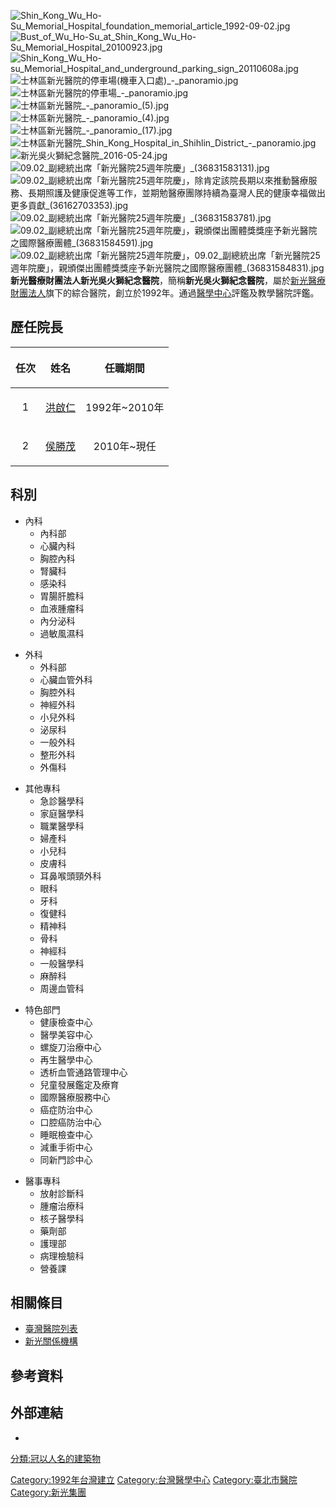 {{Unreferenced|time=2022-05-17T01:44:06+00:00}}
{{Infobox hospital
| name        =新光醫療財團法人新光吳火獅紀念醫院
| name_en     =Shin Kong Wu Huo-Shih Memorial Hospital
| admin       =新光醫療財團法人
| logo        =新光吳火獅紀念醫院 logo.JPG
| image       =Shin Kong Wu Ho-Su Memorial Hospital.jpg
| country     ={{ROC-TWN}}
| address     =臺北市士林區福佳里20鄰文昌路95號<br/>臺北市士林區福德里18鄰士商路51號
| coordinates =<!-- 在此填寫醫院位置的坐標。 -->
| discriminate_code=1101150011
| funding     =私立
| type        =綜合教學醫院
| Division_of_medical_liability=醫學中心
| affiliation =[[新光醫療財團法人|新光醫療財團法人]]
| patron      =[[吳火獅|吳火獅]]
| beds        =961床
| num_employees=2039人
| emergency   =重度級
| helipad     =<!-- 在此填寫醫院的直昇機坪代碼（可使用機場代碼）。只在有確實參考支持的情況下使用。 -->
| founded     =1992年9月2日
| closed      =<!-- 此項目為選擇性。在此填入醫院停辦的日期。 -->
| demolished  =<!-- 此項目為選擇性。在此填入醫院被拆卸的日期。 -->
| dean        =[[侯勝茂|侯勝茂]]
| website     ={{URL|www.skh.org.tw}}
}}
[[File:Shin_Kong_Wu_Ho-Su_Memorial_Hospital_foundation_memorial_article_1992-09-02.jpg|thumb]]
[[File:Bust_of_Wu_Ho-Su_at_Shin_Kong_Wu_Ho-Su_Memorial_Hospital_20100923.jpg|thumb]]
[[File:Shin_Kong_Wu_Ho-su_Memorial_Hospital_and_underground_parking_sign_20110608a.jpg|thumb]]
[[File:士林區新光醫院的停車場(機車入口處)_-_panoramio.jpg|thumb]]
[[File:士林區新光醫院的停車場_-_panoramio.jpg|thumb]]
[[File:士林區新光醫院_-_panoramio_(5).jpg|thumb]]
[[File:士林區新光醫院_-_panoramio_(4).jpg|thumb]]
[[File:士林區新光醫院_-_panoramio_(17).jpg|thumb]]
[[File:士林區新光醫院_Shin_Kong_Hospital_in_Shihlin_District_-_panoramio.jpg|thumb]]
[[File:新光吳火獅紀念醫院_2016-05-24.jpg|thumb]]
[[File:09.02_副總統出席「新光醫院25週年院慶」_(36831583131).jpg|thumb]]
[[File:09.02_副總統出席「新光醫院25週年院慶」，除肯定該院長期以來推動醫療服務、長期照護及健康促進等工作，並期勉醫療團隊持續為臺灣人民的健康幸福做出更多貢獻_(36162703353).jpg|thumb]]
[[File:09.02_副總統出席「新光醫院25週年院慶」_(36831583781).jpg|thumb]]
[[File:09.02_副總統出席「新光醫院25週年院慶」，親頒傑出團體獎獎座予新光醫院之國際醫療團體_(36831584591).jpg|thumb]]
[[File:09.02_副總統出席「新光醫院25週年院慶」，09.02_副總統出席「新光醫院25週年院慶」，親頒傑出團體獎獎座予新光醫院之國際醫療團體_(36831584831).jpg|thumb]]
'''新光醫療財團法人新光吳火獅紀念醫院'''，簡稱'''新光吳火獅紀念醫院'''，屬於[[新光醫療財團法人|新光醫療財團法人]]旗下的綜合醫院，創立於1992年。通過[[醫學中心|醫學中心]]評鑑及教學醫院評鑑。

== 歷任院長 ==
{| class="wikitable" width="60%"
|-
!任次||姓名||任職期間
|-
|<center>1||<center>[[洪啟仁|洪啟仁]]||<center>1992年~2010年
|- 
|<center>2||<center>[[侯勝茂|侯勝茂]]||<center>2010年~現任
|}

==科別==
*內科
**內科部
**心臟內科
**胸腔內科
**腎臟科
**感染科
**胃腸肝膽科
**血液腫瘤科
**內分泌科
**過敏風濕科

*外科
**外科部
**心臟血管外科
**胸腔外科
**神經外科
**小兒外科
**泌尿科
**一般外科
**整形外科
**外傷科

*其他專科
**急診醫學科
**家庭醫學科
**職業醫學科
**婦產科
**小兒科
**皮膚科
**耳鼻喉頭頸外科
**眼科
**牙科
**復健科
**精神科
**骨科
**神經科
**一般醫學科
**麻醉科
**周邊血管科

*特色部門
**健康檢查中心
**醫學美容中心
**螺旋刀治療中心
**再生醫學中心
**透析血管通路管理中心
**兒童發展鑑定及療育
**國際醫療服務中心
**癌症防治中心
**口腔癌防治中心
**睡眠檢查中心
**減重手術中心
**同新門診中心

*醫事專科
**放射診斷科
**腫瘤治療科
**核子醫學科
**藥劑部
**護理部
**病理檢驗科
**營養課

== 相關條目 ==
*[[臺灣醫院列表|臺灣醫院列表]]
*[[新光關係機構|新光關係機構]]

==參考資料==
{{Reflist}}

== 外部連結 ==
*{{Official website|www.skh.org.tw}}

[[Category:1992年台灣建立|Category:1992年台灣建立]]
[[Category:台灣醫學中心|Category:台灣醫學中心]]
[[Category:臺北市醫院|Category:臺北市醫院]]
[[分類:冠以人名的建築物|分類:冠以人名的建築物]]
[[Category:新光集團|Category:新光集團]]